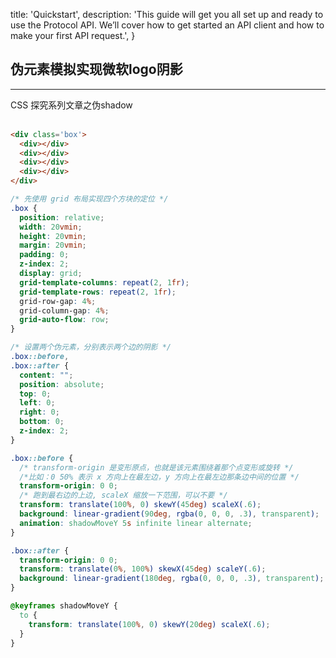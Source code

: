  title: 'Quickstart',
  description:
    'This guide will get you all set up and ready to use the Protocol API. We’ll cover how to get started an API client and how to make your first API request.',
}


## 伪元素模拟实现微软logo阴影

<hr />

<Note>
  CSS 探究系列文章之伪shadow
</Note>

<div style={{ width: '100%', height: '500px', background: 'linear-gradient(90deg, hsl(199, 98%, 50%), hsl(199, 98%, 38%))', overflow: 'hidden' }}>
  <div className={`${style.box}`}>
    <div></div>
    <div></div>
    <div></div>
    <div></div>
  </div>
</div>

<br />

<CodeGroup>

```html {{ title: 'HTML' }}
<div class='box'>
  <div></div>
  <div></div>
  <div></div>
  <div></div>
</div>
```

```css {{ title: 'CSS' }}
/* 先使用 grid 布局实现四个方块的定位 */
.box {
  position: relative;
  width: 20vmin;
  height: 20vmin;
  margin: 20vmin;
  padding: 0;
  z-index: 2;
  display: grid;
  grid-template-columns: repeat(2, 1fr);
  grid-template-rows: repeat(2, 1fr);
  grid-row-gap: 4%;
  grid-column-gap: 4%;
  grid-auto-flow: row;
}

/* 设置两个伪元素，分别表示两个边的阴影 */
.box::before,
.box::after {
  content: "";
  position: absolute;
  top: 0;
  left: 0;
  right: 0;
  bottom: 0;
  z-index: 2;
}

.box::before {
  /* transform-origin 是变形原点，也就是该元素围绕着那个点变形或旋转 */
  /*比如：0 50% 表示 x 方向上在最左边，y 方向上在最左边那条边中间的位置 */
  transform-origin: 0 0;
  /* 跑到最右边的上边, scaleX 缩放一下范围，可以不要 */
  transform: translate(100%, 0) skewY(45deg) scaleX(.6);
  background: linear-gradient(90deg, rgba(0, 0, 0, .3), transparent);
  animation: shadowMoveY 5s infinite linear alternate;
}

.box::after {
  transform-origin: 0 0;
  transform: translate(0%, 100%) skewX(45deg) scaleY(.6);
  background: linear-gradient(180deg, rgba(0, 0, 0, .3), transparent);
}

@keyframes shadowMoveY {
  to {
    transform: translate(100%, 0) skewY(20deg) scaleX(.6);
  }
}
```
</CodeGroup>
